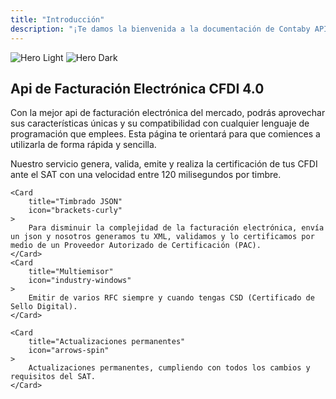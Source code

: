 ```yaml
---
title: "Introducción"
description: "¡Te damos la bienvenida a la documentación de Contaby API!"
---
```


<img
  className="block dark:hidden"
  src="/images/hero-light.svg"
  alt="Hero Light"
/>
<img
  className="hidden dark:block"
  src="/images/hero-dark.svg"
  alt="Hero Dark"
/>

## Api de Facturación Electrónica CFDI 4.0

Con la mejor api de facturación electrónica del mercado, podrás aprovechar sus características únicas y su compatibilidad con cualquier lenguaje de programación que emplees. Esta página te orientará para que comiences a utilizarla de forma rápida y sencilla.

<CardGroup cols={2}>
  <Card
    title="Timbrado en ms"
    icon="rabbit-running"
  >
      Nuestro servicio genera, valida, emite y realiza la certificación de tus CFDI ante el SAT con una velocidad entre 120 milisegundos por timbre.
  </Card>

    <Card
        title="Timbrado JSON"
        icon="brackets-curly"
    >
        Para disminuir la complejidad de la facturación electrónica, envía un json y nosotros generamos tu XML, validamos y lo certificamos por medio de un Proveedor Autorizado de Certificación (PAC).
    </Card>
    <Card
        title="Multiemisor"
        icon="industry-windows"
    >
        Emitir de varios RFC siempre y cuando tengas CSD (Certificado de Sello Digital).
    </Card>

    <Card
        title="Actualizaciones permanentes"
        icon="arrows-spin"
    >
        Actualizaciones permanentes, cumpliendo con todos los cambios y requisitos del SAT.
    </Card>
</CardGroup>
